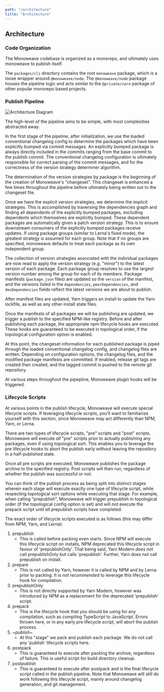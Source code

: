 ```yaml
---
path: "/architecture"
title: "Architecture"
---
```



## Architecture

### Code Organization

The Monoweave codebase is organized as a monorepo, and ultimately uses monoweave to publish itself.

The `packages/cli` directory contains the root `monoweave` package, which is a loose wrapper around `@monoweave/node`. The `@monoweave/node` package houses the pipeline logic and acts similar to the `@private/core` package of other popular monorepo based projects.

### Publish Pipeline

![Architecture Diagram](../images/architecture.png)

The high-level of the pipeline aims to be simple, with most complexities abstracted away.

In the first stage of the pipeline, after initialization, we use the loaded conventional changelog config to determine the packages which have been explicitly bumped via commit messages. An explicitly bumped package is always directly included in the commits ranging from the base commit to the publish commit. The conventional changelog configuration is ultimately responsible for correct parsing of the commit messages, and for the correctness of the version strategy determiner algorithm.

The determination of the version strategies by package is the beginning of the creation of Monoweave's "changeset". This changeset is enhanced a few times throughout the pipeline before ultimately being written out to the changeset file.

Once we have the explicit version strategies, we determine the implicit strategies. This is accomplished by traversing the dependencies graph and finding all dependents of the explicitly bumped packages, excluding dependents which themselves are explicitly bumped. These dependent packages are automatically given a patch version strategy. This is to ensure downstream consumers of the explicitly bumped packages receive updates. If using package groups (similar to Lerna's fixed mode), the greatest strategy is assumed for each group. Note that if no groups are specified, monoweave defaults to treat each package as its own independent group.

The collection of version strategies associated with the individual packages are now read to apply the version strategy (e.g. "minor") to the latest version of each package. Each package group resolves to use the largest version number among the group for each of its members. Package manifests (`package.json` files) are updated so the `version` of the manifest, and the versions listed in the `dependencies`, `peerDependencies`, and `devDependencies` fields reflect the latest versions we are about to publish.

After manifest files are updated, Yarn triggers an install to update the Yarn lockfile, as well as any other install state files.

Once the manifests of all packages we will be publishing are updated, we trigger a publish to the specified NPM-like registry. Before and after publishing each package, the appropriate npm lifecycle hooks are executed. These hooks are guaranteed to be executed in topological order, if the topological configuration option is enabled.

At this point, the changeset information for each published package is piped through the loaded conventional changelog config, and changelog files are written. Depending on configuration options, the changelog files, and the modified package manifests are committed. If enabled, release git tags are created then created, and the tagged commit is pushed to the remote git repository.

At various steps throughout the pipepline, Monoweave plugin hooks will be triggered.

### Lifecycle Scripts

At various points in the publish lifecycle, Monoweave will execute special lifecycle scripts. If leveraging lifecycle scripts, you'll want to familiarize yourself with this section, since Monoweave may act differently than NPM, Yarn, or Lerna.

There are two types of lifecycle scripts, "pre" scripts and "post" scripts. Monoweave will execute _all_ "pre" scripts prior to actually publishing any packages, even if using topological sort. This enables you to leverage the pre lifecycle hooks to abort the publish early without leaving the repository in a half-published state.

Once all pre scripts are executed, Monoweave publishes the package archive to the specified registry. Post scripts will then run, regardless of whether the publish was successful or not.

You can think of the publish process as being split into distinct stages wherein each stage will execute exactly one type of lifecycle script, while respecting topological sort options while executing that stage. For example, when calling "prepublish", Monoweave will trigger prepublish in topological order (if the topological config option is set) and will _not_ execute the prepack script until _all_ prepublish scripts have completed.

The exact order of lifecycle scripts executed is as follows (this may differ from NPM, Yarn, and Lerna):

1. prepublish
    - This is called before packing even starts. Since NPM will execute this lifecycle script on installs, NPM deprecated this lifecycle script in favour of 'prepublishOnly'. That being said, Yarn Modern _does not_ call prepublishOnly but calls 'prepublish'. Further, Yarn does not call prepublish on install.
2. prepare
    - This is not called by Yarn, however it is called by NPM and by Lerna prior to packing. It is _not recommended_ to leverage this lifecycle hook for compilation.
3. prepublishOnly
    - This is not directly supported by Yarn Modern, however was introduced by NPM as a replacement for the deprecated 'prepublish' script.
4. prepack
    - This is the lifecycle hook that you should be using for any compilation, such as compiling TypeScript to JavaScript. Errors thrown here, or in any early pre lifecycle script, will abort the publish process.
5. ~_publish_~
    - At this "stage" we pack and publish each package. We do not call any 'publish' lifecycle scripts here.
6. postpack
    - This is guaranteed to execute after packing the archive, regardless of failure. This is useful script for build directory cleanup.
7. postpublish
    - This is guaranteed to execute after postpack and is the final lifecycle script called in the publish pipeline. Note that Monoweave will still do work following this lifecycle script, mainly around changelog generation, and git management.
